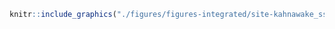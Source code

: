 <!-- #### Sites d’intérêt - Kahnawake - Seigneurie du Sault-Saint-Louis {-} -->


<!-- -------------------------------------------------- -->

```r
knitr::include_graphics("./figures/figures-integrated/site-kahnawake_sssm.png")
```

<br>
